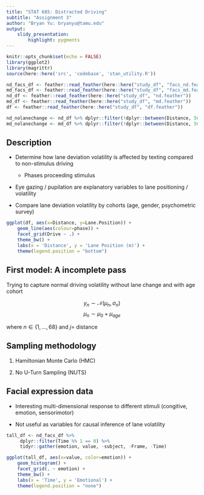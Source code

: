 ```yaml
---
title: "STAT 685: Distracted Driving"
subtitle: "Assignment 3"
author: "Bryan Yu: bryanyu@tamu.edu"
output: 
    slidy_presentation:
        highlight: pygments
---
```


```r
knitr::opts_chunk$set(echo = FALSE)
library(ggplot2)
library(magrittr)
source(here::here('src', 'codebase', 'stan_utility.R'))
```

```r
nd_facs_df <- feather::read_feather(here::here("study_df", "facs_nd.feather"))
md_facs_df <- feather::read_feather(here::here("study_df", "facs_md.feather"))
nd_df <- feather::read_feather(here::here("study_df", "nd.feather"))
md_df <- feather::read_feather(here::here("study_df", "md.feather"))
df <- feather::read_feather(here::here("study_df", "df.feather"))

nd_nolanechange <- nd_df %>% dplyr::filter(!dplyr::between(Distance, 5000, 7000))
md_nolanechange <- md_df %>% dplyr::filter(!dplyr::between(Distance, 5000, 7000))
```

## Description

- Determine how lane deviation volatility is affected by texting compared to non-stimulus driving 
    - Phases proceeding stimulus

- Eye gazing / pupilation are explanatory variables to lane positioning / volatility

- Compare lane deviation volatility by cohorts (age, gender, psychometric survey)

```r
ggplot(df, aes(x=Distance, y=Lane.Position)) +
    geom_line(aes(colour=phase)) +
    facet_grid(Drive ~ .) +
    theme_bw() +
    labs(x = 'Distance', y = 'Lane Position (m)') +
    theme(legend.position = "bottom")
```

## First model: A incomplete pass

Trying to capture normal driving volatility without lane change and with age cohort

$$y_n \sim \mathcal{N}(\mu_n, \sigma_n)$$
$$\mu_n\sim \mu_0+ \mu_{age} $$

where $n \in \{ 1, \ldots, 68 \}$ and $j =$ distance

## Sampling methodology

1. Hamiltonian Monte Carlo (HMC)

2. No U-Turn Sampling (NUTS)

## Facial expression data

- Interesting multi-dimensional response to different stimuli (congitive, emotion, sensorimotor)

- Not useful as variables for causal inference of lane volatility 

```r
tall_df <- nd_facs_df %>% 
     dplyr::filter(Time %% 1 == 0) %>%
     tidyr::gather(emotion, value, -subject, -Frame, -Time)

ggplot(tall_df, aes(x=value, color=emotion)) +
    geom_histogram() +
    facet_grid(. ~ emotion) +
    theme_bw() +
    labs(x = 'Time', y = 'Emotional') +
    theme(legend.position = "none")
```




